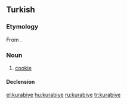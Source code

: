 ==Turkish==

===Etymology===
From {{etyl|ar|tr}}.

===Noun===
{{head|tr|noun}}

# [[cookie]]

====Declension====

{{tr-decl-noun
| kurabiye | kurabiyeler
| kurabiyeyi | kurabiyeleri
| kurabiyeye | kurabiyelere
| kurabiyede | kurabiyelerde
| kurabiyeden | kurabiyelerden
| kurabiyenin | kurabiyelerin
}}

[[el:kurabiye]]
[[hu:kurabiye]]
[[ru:kurabiye]]
[[tr:kurabiye]]